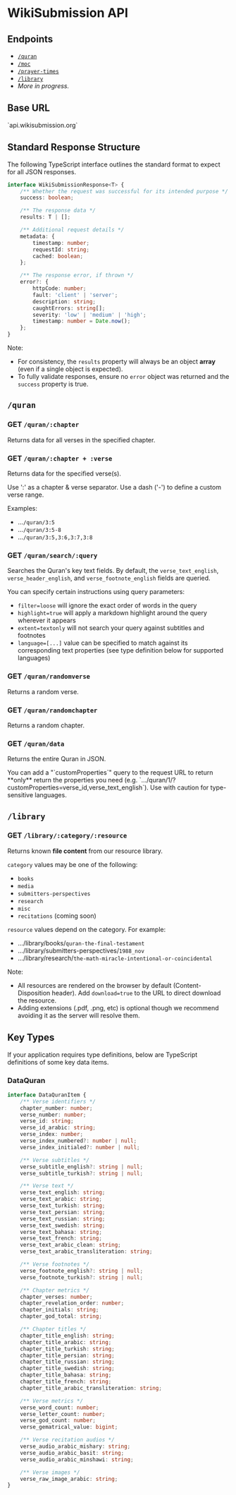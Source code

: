 
# WikiSubmission API

## Endpoints

* [`/quran`](#quran)
* [`/moc`](#moc)
* [`/prayer-times`](#prayer-times)
* [`/library`](#library)
* *More in progress.*

## Base URL

<Callout emoji="🌐"> 
`api.wikisubmission.org`
</Callout>

## Standard Response Structure

The following TypeScript interface outlines the standard format to expect for all JSON responses.

```typescript copy
interface WikiSubmissionResponse<T> {
    /** Whether the request was successful for its intended purpose */
    success: boolean;

    /** The response data */
    results: T | [];

    /** Additional request details */
    metadata: { 
        timestamp: number;
        requestId: string;
        cached: boolean;
    };

    /** The response error, if thrown */
    error?: {
        httpCode: number;
        fault: 'client' | 'server';
        description: string;
        caughtErrors: string[];
        severity: 'low' | 'medium' | 'high';
        timestamp: number = Date.now();
    };
}
```

Note:

* For consistency, the `results` property will always be an object **array** (even if a single object is expected).
* To fully validate responses, ensure no `error` object was returned and the `success` property is true.

## `/quran`

### GET `/quran/:chapter`

Returns data for all verses in the specified chapter.

### GET `/quran/:chapter + :verse`

Returns data for the specified verse(s).
 
<Callout>
 Use ':' as a chapter & verse separator. Use a dash ('-') to define a custom verse range.
</Callout>

Examples:

* ...`/quran/3:5`
* ...`/quran/3:5-8`
* ...`/quran/3:5,3:6,3:7,3:8`

### GET `/quran/search/:query`

Searches the Quran's key text fields. By default, the `verse_text_english`, `verse_header_english`, and `verse_footnote_english` fields are queried.

You can specify certain instructions using query parameters:

* `filter=loose` will ignore the exact order of words in the query
* `highlight=true` will apply a markdown highlight around the query wherever it appears
* `extent=textonly` will not search your query against subtitles and footnotes
* `language=[...]` value can be specified to match against its corresponding text properties (see type definition below for supported languages)

### GET `/quran/randomverse`

Returns a random verse.

### GET `/quran/randomchapter`

Returns a random chapter.

### GET `/quran/data`

Returns the entire Quran in JSON.

<Callout>
 You can add a "`customProperties`" query to the request URL to return **only** return the properties you need (e.g. `.../quran/1/?customProperties=verse_id,verse_text_english`). Use with caution for type-sensitive languages.
</Callout>

## `/library`

### GET `/library/:category/:resource`

Returns known **file content** from our resource library.

`category` values may be one of the following:

* `books`
* `media`
* `submitters-perspectives`
* `research`
* `misc`
* `recitations` (coming soon)

`resource` values depend on the category. For example:

* .../library/books/`quran-the-final-testament`
* .../library/submitters-perspectives/`1988_nov`
* .../library/research/`the-math-miracle-intentional-or-coincidental`

Note:

* All resources are rendered on the browser by default (Content-Disposition header). Add `download=true` to the URL to direct download the resource.
* Adding extensions (.pdf, .png, etc) is optional though we recommend avoiding it as the server will resolve them.

## Key Types

If your application requires type definitions, below are TypeScript definitions of some key data items.

### DataQuran
```typescript copy
interface DataQuranItem {
    /** Verse identifiers */
    chapter_number: number;
    verse_number: number;
    verse_id: string;
    verse_id_arabic: string;
    verse_index: number;
    verse_index_numbered?: number | null;
    verse_index_initialed?: number | null;

    /** Verse subtitles */
    verse_subtitle_english?: string | null;
    verse_subtitle_turkish?: string | null;

    /** Verse text */
    verse_text_english: string;
    verse_text_arabic: string;
    verse_text_turkish: string;
    verse_text_persian: string;
    verse_text_russian: string;
    verse_text_swedish: string;
    verse_text_bahasa: string;
    verse_text_french: string;
    verse_text_arabic_clean: string;
    verse_text_arabic_transliteration: string;

    /** Verse footnotes */
    verse_footnote_english?: string | null;
    verse_footnote_turkish?: string | null;

    /** Chapter metrics */
    chapter_verses: number;
    chapter_revelation_order: number;
    chapter_initials: string;
    chapter_god_total: string;

    /** Chapter titles */
    chapter_title_english: string;
    chapter_title_arabic: string;
    chapter_title_turkish: string;
    chapter_title_persian: string;
    chapter_title_russian: string;
    chapter_title_swedish: string;
    chapter_title_bahasa: string;
    chapter_title_french: string;
    chapter_title_arabic_transliteration: string;

    /** Verse metrics */
    verse_word_count: number;
    verse_letter_count: number;
    verse_god_count: number;
    verse_gematrical_value: bigint;

    /** Verse recitation audios */
    verse_audio_arabic_mishary: string;
    verse_audio_arabic_basit: string;
    verse_audio_arabic_minshawi: string;

    /** Verse images */
    verse_raw_image_arabic: string;
}
```
